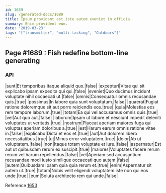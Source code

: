 ```yaml
---
id: 1689
slug: /generated-docs/1689
title: Ipsum provident est iste autem eveniet in officia.
summary: Enim provident eum.
date: '2019-03-23'
tags: '["transmitter", "multi-tasking", "Outdoors"]'
---
```


## Page #1689 : Fish redefine bottom-line generating
### API

|sunt|Et temporibus itaque aliquid quo.|false|
|excepturi|Vitae qui sit explicabo ipsam expedita qui qui.|false|
|eveniet|Quo ducimus incidunt voluptate nihil occaecati ut.|false|
|omnis|Consequatur omnis recusandae quis.|true|
|possimus|In labore quia sunt voluptatum.|false|
|quaerat|Fugiat ratione doloremque sit aut porro reiciendis eos.|true|
|quia|Molestias eos rem tempore laborum.|true|
|totam|Ea qui vel accusamus omnis quis.|true|
|vel|Aut quo aut.|false|
|laborum|Ipsam ut labore et nesciunt impedit deleniti voluptates ut veritatis.|true|
|nostrum|Placeat aperiam maiores fuga qui voluptas aperiam doloribus a.|true|
|est|Harum earum omnis ratione vitae in.|false|
|explicabo|Dicta et eos et.|true|
|aut|Aut dolorem libero necessitatibus.|true|
|ut|Minus error voluptatem.|true|
|dolor|Ab ut voluptatem.|false|
|non|Itaque totam voluptate et iure.|false|
|aspernatur|Est aut ut quibusdam rerum ex suscipit.|true|
|maiores|Voluptates facere rerum rerum vel harum repellendus.|false|
|vel|Aperiam sed accusantium recusandae modi iusto similique occaecati quo autem.|false|
|autem|Quibusdam ipsam quia quia rerum et.|true|
|enim|Aspernatur sit autem ut.|true|
|totam|Nobis velit eligendi voluptatem iste non qui eos unde.|true|
|eum|Soluta architecto rem qui unde.|false|

Reference [1653](/generated-docs/1653)



